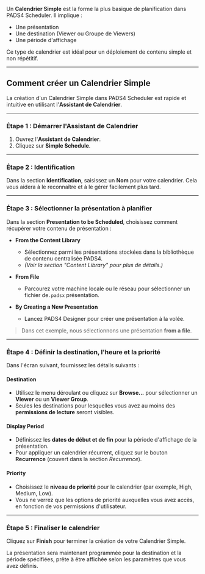 Un **Calendrier Simple** est la forme la plus basique de planification dans PADS4 Scheduler. Il implique :

* Une présentation
* Une destination (Viewer ou Groupe de Viewers)
* Une période d'affichage

Ce type de calendrier est idéal pour un déploiement de contenu simple et non répétitif.

***

## Comment créer un Calendrier Simple

La création d'un Calendrier Simple dans PADS4 Scheduler est rapide et intuitive en utilisant l'**Assistant de Calendrier**.

***

### Étape 1 : Démarrer l'Assistant de Calendrier

1. Ouvrez l'**Assistant de Calendrier**.
2. Cliquez sur **Simple Schedule**.

***

### Étape 2 : Identification

Dans la section **Identification**, saisissez un **Nom** pour votre calendrier. Cela vous aidera à le reconnaître et à le gérer facilement plus tard.

***

### Étape 3 : Sélectionner la présentation à planifier

Dans la section **Presentation to be Scheduled**, choisissez comment récupérer votre contenu de présentation :

* **From the Content Library**
  * Sélectionnez parmi les présentations stockées dans la bibliothèque de contenu centralisée PADS4.
  * *(Voir la section "Content Library" pour plus de détails.)*

* **From File**
  * Parcourez votre machine locale ou le réseau pour sélectionner un fichier de`.padsx` présentation.

* **By Creating a New Presentation**
  * Lancez PADS4 Designer pour créer une présentation à la volée.

> Dans cet exemple, nous sélectionnons une présentation **from a file**.

***

### Étape 4 : Définir la destination, l'heure et la priorité

Dans l'écran suivant, fournissez les détails suivants :

#### **Destination**

* Utilisez le menu déroulant ou cliquez sur **Browse...** pour sélectionner un **Viewer** ou un **Viewer Group**.
* Seules les destinations pour lesquelles vous avez au moins des **permissions de lecture** seront visibles.

#### **Display Period**

* Définissez les **dates de début et de fin** pour la période d'affichage de la présentation.
* Pour appliquer un calendrier récurrent, cliquez sur le bouton **Recurrence** (couvert dans la section *Recurrence*).

#### **Priority**

* Choisissez le **niveau de priorité** pour le calendrier (par exemple, High, Medium, Low).
* Vous ne verrez que les options de priorité auxquelles vous avez accès, en fonction de vos permissions d'utilisateur.

***

### Étape 5 : Finaliser le calendrier

Cliquez sur **Finish** pour terminer la création de votre Calendrier Simple.

La présentation sera maintenant programmée pour la destination et la période spécifiées, prête à être affichée selon les paramètres que vous avez définis.
